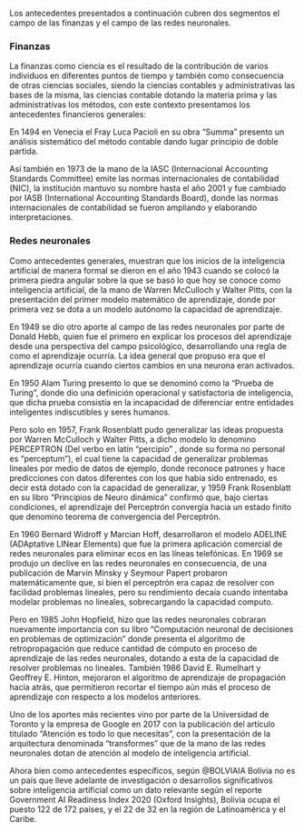 
\anexosms{Finanzas y redes neuronales}

Los antecedentes presentados a continuación cubren dos segmentos el campo de las finanzas y el campo de las redes neuronales.

<!-- ANTECEDENTES FINANZAS -->
### Finanzas

La finanzas como ciencia es el resultado de la contribución de varios individuos en diferentes puntos de tiempo y también como consecuencia de otras ciencias sociales, siendo la ciencias contables y administrativas las bases de la misma, las ciencias contable dotando la materia prima y las administrativas los métodos, con este contexto presentamos los antecedentes financieros generales:

En 1494 en Venecia el Fray Luca Pacioli en su obra "Summa" presento un análisis sistemático del método contable dando lugar principio de doble partida.

Así también en 1973 de la mano de la IASC (Internacional Accounting Standards Committee) emite las normas internacionales de contabilidad (NIC), la institución mantuvo su nombre hasta el año 2001 y fue cambiado por IASB (International Accounting Standards Board), donde las normas internacionales de contabilidad se fueron ampliando y elaborando interpretaciones.

<!-- ANTECEDENTES REDES NEURONALES -->
### Redes neuronales

Como antecedentes generales, muestran que los inicios de la inteligencia artificial de manera formal se dieron en el año 1943 cuando se colocó la primera piedra angular sobre la que se basó lo que hoy se conoce como inteligencia artificial, de la mano de Warren McCulloch y Walter Pitts, con la presentación del primer modelo matemático de aprendizaje, donde por primera vez se dota a un modelo autónomo la capacidad de aprendizaje.

En 1949 se dio otro aporte al campo de las redes neuronales por parte de Donald Hebb, quien fue el primero en explicar los procesos del aprendizaje desde una perspectiva del campo psicológico, desarrollando una regla de como el aprendizaje ocurría. La idea general que propuso era que el aprendizaje ocurría cuando ciertos cambios en una neurona eran activados. 

En 1950 Alam Turing presento lo que se denominó como la "Prueba de Turing", donde dio una definición operacional y satisfactoria de inteligencia, que dicha prueba consistía en la incapacidad de diferenciar entre entidades inteligentes indiscutibles y seres humanos.

Pero solo en 1957, Frank Rosenblatt pudo generalizar las ideas propuesta por Warren McCulloch y Walter Pitts, a dicho modelo lo denomino PERCEPTRON (Del verbo en latín "percipio" , donde su forma no personal es "perceptum"), el cual tiene la capacidad de generalizar problemas lineales por medio de datos de ejemplo, donde reconoce patrones y hace predicciones con datos diferentes con los que había sido entrenado, es decir está dotado con la capacidad de generalizar, y 1959 Frank Rosenblatt en su libro "Principios de Neuro dinámica" confirmó que, bajo ciertas condiciones, el aprendizaje del Perceptrón convergía hacia un estado finito que denomino teorema de convergencia del Perceptrón.

En 1960 Bernard Widroff y Marcian Hoff, desarrollaron el modelo ADELINE (ADAptative LINear Elements) que fue la primera aplicación comercial de redes neuronales para eliminar ecos en las líneas telefónicas.
En 1969 se produjo un declive en las redes neuronales en consecuencia, de una publicación de Marvin Minsky y Seymour Papert probaron matemáticamente que, si bien el perceptrón era capaz de resolver con facilidad problemas lineales, pero su rendimiento decaía cuando intentaba modelar problemas no lineales, sobrecargando la capacidad computo.

Pero en 1985 John Hopfield, hizo que las redes neuronales cobraran nuevamente importancia con su libro "Computación neuronal de decisiones en problemas de optimización" donde presenta el algoritmo de retropropagación que reduce cantidad de cómputo en proceso de aprendizaje de las redes neuronales, dotando a esta de la capacidad de resolver problemas no lineales. También 1986 David E. Rumelhart y Geoffrey E. Hinton, mejoraron el algoritmo de aprendizaje de propagación hacia atrás, que permitieron recortar el tiempo aún más el proceso de aprendizaje con respecto a los modelos anteriores.

Uno de los aportes más recientes vino por parte de la Universidad de Toronto y la empresa de Google en 2017 con la publicación del artículo titulado "Atención es todo lo que necesitas", con la presentación de la arquitectura denominada "transformes" que de la mano de las redes neuronales dotan de atención al modelo de inteligencia artificial.

Ahora bien como antecedentes específicos, según @BOLVIAIA Bolivia no es un país que lleve adelante de investigación o desarrollos significativos sobre inteligencia artificial como un dato relevante según el reporte Government AI Readiness Index 2020 (Oxford Insights), Bolivia ocupa el puesto 122 de 172 países, y el 22 de 32 en la región de Latinoamérica y el Caribe.


